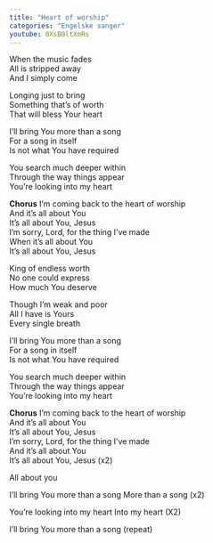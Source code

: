 ```yaml
---
title: "Heart of worship"
categories: "Engelske sanger"
youtube: 0XsB0ltXmRs 
---
```


When the music fades  
All is stripped away  
And I simply come

Longing just to bring  
Something that's of worth  
That will bless Your heart  

I'll bring You more than a song  
For a song in itself  
Is not what You have required  

You search much deeper within  
Through the way things appear  
You're looking into my heart

**Chorus**
I'm coming back to the heart of worship  
And it's all about You  
It's all about You, Jesus  
I'm sorry, Lord, for the thing I've made  
When it's all about You  
It's all about You, Jesus

King of endless worth  
No one could express  
How much You deserve

Though I'm weak and poor  
All I have is Yours  
Every single breath

I'll bring You more than a song  
For a song in itself  
Is not what You have required

You search much deeper within  
Through the way things appear  
You're looking into my heart

**Chorus**
I'm coming back to the heart of worship  
And it's all about You  
It's all about You, Jesus  
I'm sorry, Lord, for the thing I've made  
And it's all about You  
It's all about You, Jesus
(x2)

All about you

I'll bring You more than a song 
More than a song
(x2)

You're looking into my heart
Into my heart
(X2)

I'll bring You more than a song 
(repeat)